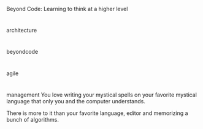 Beyond Code: Learning to think at a higher level

#

architecture

#

beyondcode

#

agile

#

management
You love writing your mystical spells on your favorite mystical language that only you and the computer understands.

There is more to it than your favorite language, editor and memorizing a bunch of algorithms.
